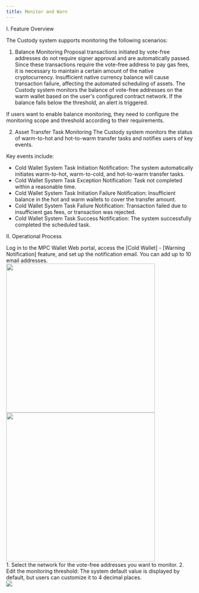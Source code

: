 ```yaml
---
title: Monitor and Warn
---
```



I. Feature Overview

The Custody system supports monitoring the following scenarios:

1. Balance Monitoring
Proposal transactions initiated by vote-free addresses do not require signer approval and are automatically passed. Since these transactions require the vote-free address to pay gas fees, it is necessary to maintain a certain amount of the native cryptocurrency. Insufficient native currency balance will cause transaction failure, affecting the automated scheduling of assets. The Custody system monitors the balance of vote-free addresses on the warm wallet based on the user's configured contract network. If the balance falls below the threshold, an alert is triggered.
<Tip> 
If users want to enable balance monitoring, they need to configure the monitoring scope and threshold according to their requirements.
</Tip>

2. Asset Transfer Task Monitoring
The Custody system monitors the status of warm-to-hot and hot-to-warm transfer tasks and notifies users of key events.

Key events include:
- Cold Wallet System Task Initiation Notification: The system automatically initiates warm-to-hot, warm-to-cold, and hot-to-warm transfer tasks.
- Cold Wallet System Task Exception Notification: Task not completed within a reasonable time.
- Cold Wallet System Task Initiation Failure Notification: Insufficient balance in the hot and warm wallets to cover the transfer amount.
- Cold Wallet System Task Failure Notification: Transaction failed due to insufficient gas fees, or transaction was rejected.
- Cold Wallet System Task Success Notification: The system successfully completed the scheduled task.

II. Operational Process

<Steps>
<Step title="Set Notification Email">
 Log in to the MPC Wallet Web portal, access the [Cold Wallet] - [Warning Notification] feature, and set up the notification email.
<Note>
You can add up to 10 email addresses.
</Note>

 <div className="w-full flex items-center justify-center">
    <CardGroup cols={2}>
    <img src="/images/user-guide/alert1en.png" width="400"/>
    <img src="/images/user-guide/alert2en.png" width="400"/>
    </CardGroup>
</div>

</Step>
<Step title="Configure Balance Monitoring Parameters">
1. Select the network for the vote-free addresses you want to monitor.
2. Edit the monitoring threshold: The system default value is displayed by default, but users can customize it to 4 decimal places.
 <div className="w-full flex items-center justify-center">
    <img src="/images/user-guide/alert3en.png"/>
</div>

</Step>
</Steps>



